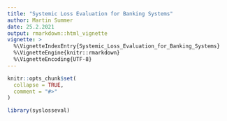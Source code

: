 ```yaml
---
title: "Systemic Loss Evaluation for Banking Systems"
author: Martin Summer
date: 25.2.2021
output: rmarkdown::html_vignette
vignette: >
  %\VignetteIndexEntry{Systemic_Loss_Evaluation_for_Banking_Systems}
  %\VignetteEngine{knitr::rmarkdown}
  %\VignetteEncoding{UTF-8}
---
```


```r
knitr::opts_chunk$set(
  collapse = TRUE,
  comment = "#>"
)
```

```r
library(syslosseval)
```
